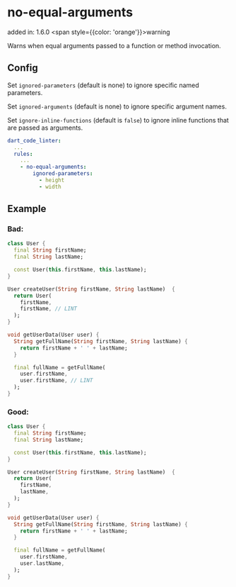 # no-equal-arguments
added in: 1.6.0 <span style={{color: 'orange'}}>warning</span>

Warns when equal arguments passed to a function or method invocation.

## Config
Set `ignored-parameters` (default is none) to ignore specific named parameters.

Set `ignored-arguments` (default is none) to ignore specific argument names.

Set `ignore-inline-functions` (default is `false`) to ignore inline functions that are passed as arguments.
```yaml
dart_code_linter:
  ...
  rules:
    ...
    - no-equal-arguments:
        ignored-parameters:
          - height
          - width
```
## Example
### Bad:
```dart
class User {
  final String firstName;
  final String lastName;

  const User(this.firstName, this.lastName);
}

User createUser(String firstName, String lastName)  {
  return User(
    firstName,
    firstName, // LINT
  );
}

void getUserData(User user) {
  String getFullName(String firstName, String lastName) {
    return firstName + ' ' + lastName;
  }

  final fullName = getFullName(
    user.firstName,
    user.firstName, // LINT
  );
}
```
### Good:
```dart
class User {
  final String firstName;
  final String lastName;

  const User(this.firstName, this.lastName);
}

User createUser(String firstName, String lastName)  {
  return User(
    firstName,
    lastName,
  );
}

void getUserData(User user) {
  String getFullName(String firstName, String lastName) {
    return firstName + ' ' + lastName;
  }

  final fullName = getFullName(
    user.firstName,
    user.lastName,
  );
}
```
